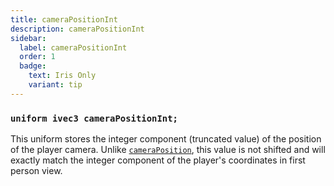 ```yaml
---
title: cameraPositionInt
description: cameraPositionInt
sidebar:
  label: cameraPositionInt
  order: 1
  badge:
    text: Iris Only
    variant: tip
---
```


### `uniform ivec3 cameraPositionInt;`

This uniform stores the integer component (truncated value) of the position of the player camera. Unlike [`cameraPosition`](/reference/uniforms/general/cameraposition), this value is not shifted and will exactly match the integer component of the player's coordinates in first person view.